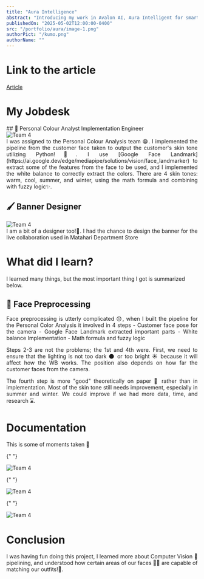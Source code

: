 ```yaml
---
title: "Aura Intelligence"
abstract: "Introducing my work in Avalon AI, Aura Intelligent for smart cloth shopping"
publishedOn: "2025-05-02T12:00:00-0400"
src: "/portfolio/aura/image-1.png"
authorPict: "/kumo.png"
authorName: ""
---
```


# Link to the article

[Article](https://www.its.ac.id/it/avalon-ai-matahari-department-store-collaboration-presents-aura-intelligence-the-latest-innovation-by-its-students-in-the-fashion-industry/)

# My Jobdesk

<div align="justify"></div>
## 🔎 Personal Colour Analyst Implementation Engineer

<div className="flex justify-center rounded-xl pb-10 pt-4">
  <Image
    src="/portfolio/aura/testimoni.jpg"
    alt="Team 4"
    layout="responsive"
    width={1920}
    height={1080}
    quality={100}
    className="h-auto w-full rounded-xl"
  />
</div>

<div align="justify">
  I was assigned to the Personal Colour Analysis team 😁. I implemented the
  pipeline from the customer face taken to output the customer's skin tone
  utilizing Python!🐍. I use [Google Face
  Landmark](https://ai.google.dev/edge/mediapipe/solutions/vision/face_landmarker)
  to extract some of the features from the face to be used, and I implemented
  the white balance to correctly extract the colors. There are 4 skin tones:
  warm, cool, summer, and winter, using the math formula and combining with
  fuzzy logic✨.
</div>

## 🖌️ Banner Designer

<div className="flex justify-center pb-10 pt-4">
  <Image
    src="/portfolio/aura/banner.jpg"
    alt="Team 4"
    layout="responsive"
    width={1920}
    height={1080}
    quality={100}
    className="h-auto w-full rounded-xl"
  />
</div>
<div align="justify">
  I am a bit of a designer too!🎨. I had the chance to design the banner for the
  live collaboration used in Matahari Department Store
</div>

# What did I learn?

I learned many things, but the most important thing I got is summarized below.

## 🤖 Face Preprocessing

<div align="justify">
  Face preprocessing is utterly complicated 😓, when I built the pipeline for
  the Personal Color Analysis it involved in 4 steps
  - Customer face pose for the camera
  - Google Face Landmark extracted important parts 
  - White balance Implementation
  - Math formula and fuzzy logic
    
Steps 2-3 are not the problems; the 1st and 4th were. 
First, we need to ensure that the lighting is not too dark 🌑 or too bright ☀️ because it will affect how the WB works. The position also depends on how far the customer faces from the camera.

The fourth step is more "good" theoretically on paper 📃 rather than in implementation. Most of the skin tone still needs improvement, especially in summer and winter. We could improve if we had more data, time, and research ⌛.

</div>

# Documentation

This is some of moments taken 📸

{" "}

<Image
  src="/portfolio/aura/image-3.jpg"
  alt="Team 4"
  layout="responsive"
  width={1920}
  height={1080}
  quality={100}
  className="h-auto w-full rounded-t-xl"
/>

{" "}

<Image
  src="/portfolio/aura/image-4.jpg"
  alt="Team 4"
  layout="responsive"
  width={1920}
  height={1080}
  quality={100}
  className="h-auto w-full"
/>

{" "}

<Image
  src="/portfolio/aura/image-5.jpg"
  alt="Team 4"
  layout="responsive"
  width={1920}
  height={1080}
  quality={100}
  className="h-auto w-full rounded-b-xl"
/>

# Conclusion

<div align="justify">
  I was having fun doing this project, I learned more about Computer Vision 🙂
  pipelining, and understood how certain areas of our faces 👨‍🦰 are capable of
  matching our outfits!🧢.
</div>
